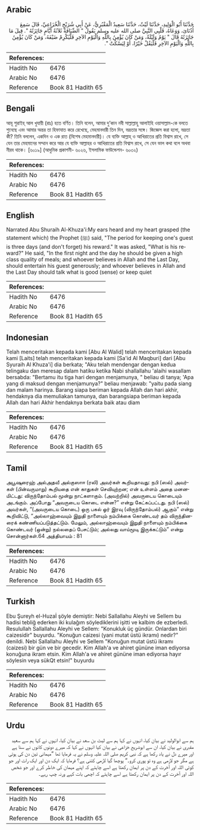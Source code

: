 ## Arabic


<div dir="rtl" lang="ar" style={{fontSize:'larger',backgroundColor:'#f8f9fa',padding:20}}>
حَدَّثَنَا أَبُو الْوَلِيدِ، حَدَّثَنَا لَيْثٌ، حَدَّثَنَا سَعِيدٌ الْمَقْبُرِيُّ، عَنْ أَبِي شُرَيْحٍ الْخُزَاعِيِّ، قَالَ سَمِعَ أُذُنَاىَ، وَوَعَاهُ، قَلْبِي النَّبِيَّ صلى الله عليه وسلم يَقُولُ ‏"‏ الضِّيَافَةُ ثَلاَثَةُ أَيَّامٍ جَائِزَتُهُ ‏"‏‏.‏ قِيلَ مَا جَائِزَتُهُ قَالَ ‏"‏ يَوْمٌ وَلَيْلَةٌ، وَمَنْ كَانَ يُؤْمِنُ بِاللَّهِ وَالْيَوْمِ الآخِرِ فَلْيُكْرِمْ ضَيْفَهُ، وَمَنْ كَانَ يُؤْمِنُ بِاللَّهِ وَالْيَوْمِ الآخِرِ فَلْيَقُلْ خَيْرًا، أَوْ لِيَسْكُتْ ‏"‏‏.‏
</div>
<div style={{backgroundColor:'#f8f9fa',padding:20, marginBottom: 10}}><table> <thead> <tr> <th>References:</th> <th></th> </tr> </thead> <tbody><tr><td>Hadith No</td><td>6476</td></tr><tr><td>Arabic No</td><td>6476</td></tr><tr><td>Reference</td><td>Book 81 Hadith 65</td></tr></tbody></table></div>

## Bengali


<div dir="ltr" lang="bn" style={{fontSize:'larger',backgroundColor:'#f8f9fa',padding:20}}>
আবূ শুরাইহ্ আল খুযায়ী (রাঃ) হতে বর্ণিত। তিনি বলেন, আমার দু’কান নবী সাল্লাল্লাহু আলাইহি ওয়াসাল্লাম-কে বলতে শুনেছে এবং আমার অন্তর তা হিফাযাত করে রেখেছে, মেহমানদারী তিন দিন, ভদ্রতার সঙ্গে। জিজ্ঞেস করা হলো, ভদ্রতা কী? তিনি বললেন, একদিন ও এক রাত (বিশেষ মেহমানদারী)। যে ব্যক্তি আল্লাহ্ ও আখিরাতের প্রতি বিশ্বাস রাখে, সে যেন তার মেহমানের সম্মান করে আর যে ব্যক্তি আল্লাহর ও আখিরাতের প্রতি বিশ্বাস রাখে, সে যেন ভাল কথা বলে অথবা নীরব থাকে। [৬০১৯] (আধুনিক প্রকাশনী- ৬০২৬, ইসলামিক ফাউন্ডেশন- ৬০৩২)
</div>
<div style={{backgroundColor:'#f8f9fa',padding:20, marginBottom: 10}}><table> <thead> <tr> <th>References:</th> <th></th> </tr> </thead> <tbody><tr><td>Hadith No</td><td>6476</td></tr><tr><td>Arabic No</td><td>6476</td></tr><tr><td>Reference</td><td>Book 81 Hadith 65</td></tr></tbody></table></div>

## English


<div dir="ltr" lang="en" style={{fontSize:'larger',backgroundColor:'#f8f9fa',padding:20}}>
Narrated Abu Shuraih Al-Khuza'i:My ears heard and my heart grasped (the statement which) the Prophet (ﷺ) said, "The period for keeping one's guest is three days (and don't forget) his reward." It was asked, "What is his reward?" He said, "In the first night and the day he should be given a high class quality of meals; and whoever believes in Allah and the Last Day, should entertain his guest generously; and whoever believes in Allah and the Last Day should talk what is good (sense) or keep quiet
</div>
<div style={{backgroundColor:'#f8f9fa',padding:20, marginBottom: 10}}><table> <thead> <tr> <th>References:</th> <th></th> </tr> </thead> <tbody><tr><td>Hadith No</td><td>6476</td></tr><tr><td>Arabic No</td><td>6476</td></tr><tr><td>Reference</td><td>Book 81 Hadith 65</td></tr></tbody></table></div>

## Indonesian


<div dir="ltr" lang="id" style={{fontSize:'larger',backgroundColor:'#f8f9fa',padding:20}}>
Telah menceritakan kepada kami [Abu Al Walid] telah menceritakan kepada kami [Laits] telah menceritakan kepada kami [Sa'id Al Maqburi] dari [Abu Syuraih Al Khuza'i] dia berkata; "Aku telah mendengar dengan kedua telingaku dan meresap dalam hatiku ketika Nabi shallallahu 'alaihi wasallam bersabda: "Bertamu itu tiga hari dengan menjamunya, " beliau di tanya; 'Apa yang di maksud dengan menjamunya?" beliau menjawab: "yaitu pada siang dan malam harinya. Barang siapa beriman kepada Allah dan hari akhir, hendaknya dia memuliakan tamunya, dan barangsiapa beriman kepada Allah dan hari Akhir hendaknya berkata baik atau diam
</div>
<div style={{backgroundColor:'#f8f9fa',padding:20, marginBottom: 10}}><table> <thead> <tr> <th>References:</th> <th></th> </tr> </thead> <tbody><tr><td>Hadith No</td><td>6476</td></tr><tr><td>Arabic No</td><td>6476</td></tr><tr><td>Reference</td><td>Book 81 Hadith 65</td></tr></tbody></table></div>

## Tamil


<div dir="ltr" lang="ta" style={{fontSize:'larger',backgroundColor:'#f8f9fa',padding:20}}>
அபூஷுரைஹ் அல்அதவீ அல்குஸாஈ (ரலி) அவர்கள் கூறியதாவது: நபி (ஸல்) அவர்கள் (பின்வருமாறு) கூறியதை என் காதுகள் செவியுற்றன; என் உள்ளம் அதை மனனமிட்டது: விருந்தோம்பல் மூன்று நாட்களாகும். (அவற்றில்) அவருடைய கொடையும் அடங்கும். அப்போது “அவருடைய கொடை என்ன?” என்று கேட்கப்பட்டது. நபி (ஸல்) அவர்கள், “(அவருடைய கொடை) ஒரு பகல் ஓர் இரவு (விருந்தோம்பல்) ஆகும்” என்று கூறிவிட்டு, “அல்லாஹ்வையும் இறுதி நாளையும் நம்பிக்கை கொண்டவர் தம் விருந்தினரைக் கண்ணியப்படுத்தட்டும். மேலும், அல்லாஹ்வையும் இறுதி நாளையும் நம்பிக்கை கொண்டவர் (ஒன்று) நல்லதைப் பேசட்டும்; அல்லது வாய்மூடி இருக்கட்டும்” என்று சொன்னார்கள்.64 அத்தியாயம் : 81
</div>
<div style={{backgroundColor:'#f8f9fa',padding:20, marginBottom: 10}}><table> <thead> <tr> <th>References:</th> <th></th> </tr> </thead> <tbody><tr><td>Hadith No</td><td>6476</td></tr><tr><td>Arabic No</td><td>6476</td></tr><tr><td>Reference</td><td>Book 81 Hadith 65</td></tr></tbody></table></div>

## Turkish


<div dir="ltr" lang="tr" style={{fontSize:'larger',backgroundColor:'#f8f9fa',padding:20}}>
Ebu Şureyh el-Huzaİ şöyle demiştir: Nebi Sallallahu Aleyhi ve Sellem bu hadisi tebliğ ederken iki kulağım söylediklerini işitti ve kalbim de ezberledi. Resulullah Sallallahu Aleyhi ve Sellem: "Konukluk üç gündür. Onlardan biri caizesidir" buyurdu. "Konuğun caizesi (yani mutat üstü ikramı) nedir?" denildi. Nebi Sallallahu Aleyhi ve Sellem "Konuğun mutat üstü ikramı (caizesi) bir gün ve bir gecedir. Kim Allah'a ve ahiret gününe iman ediyorsa konuğuna ikram etsin. Kim Allah'a ve ahiret gününe iman ediyorsa hayır söylesin veya sükQt etsin!" buyurdu
</div>
<div style={{backgroundColor:'#f8f9fa',padding:20, marginBottom: 10}}><table> <thead> <tr> <th>References:</th> <th></th> </tr> </thead> <tbody><tr><td>Hadith No</td><td>6476</td></tr><tr><td>Arabic No</td><td>6476</td></tr><tr><td>Reference</td><td>Book 81 Hadith 65</td></tr></tbody></table></div>

## Urdu


<div dir="rtl" lang="ur" style={{fontSize:'larger',backgroundColor:'#f8f9fa',padding:20}}>
ہم سے ابوالولید نے بیان کیا، انہوں نے کہا ہم سے لیث بن سعد نے بیان کیا، انہوں نے کہا ہم سے سعید مقبری نے بیان کیا، ان سے ابوشریح خزاعی نے بیان کیا انہوں نے کہا کہ میرے دونوں کانوں نے سنا ہے اور میرے دل نے یاد رکھا ہے کہ نبی کریم صلی اللہ علیہ وسلم نے یہ فرمایا تھا ”مہمانی تین دن کی ہوتی ہے مگر جو لازمی ہے وہ تو پوری کرو۔“ پوچھا گیا لازمی کتنی ہے؟ فرمایا کہ ایک دن اور ایک رات اور جو کوئی اللہ اور آخرت کے دن پر ایمان رکھتا ہے اسے چاہئے کہ اپنے مہمان کی خاطر کرے اور جو شخص اللہ اور آخرت کے دن پر ایمان رکھتا ہے اسے چاہئے کہ اچھی بات کہے ورنہ چپ رہے۔
</div>
<div style={{backgroundColor:'#f8f9fa',padding:20, marginBottom: 10}}><table> <thead> <tr> <th>References:</th> <th></th> </tr> </thead> <tbody><tr><td>Hadith No</td><td>6476</td></tr><tr><td>Arabic No</td><td>6476</td></tr><tr><td>Reference</td><td>Book 81 Hadith 65</td></tr></tbody></table></div>